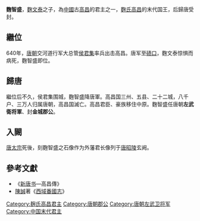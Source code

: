 {{noteTA
|1=zh-hans:乾; zh-hant:乾;
}}

'''麴智盛'''，[[麴文泰|麴文泰]]之子，為[[中國|中國]]古[[高昌|高昌]]的君主之一，[[麴氏高昌|麴氏高昌]]的末代国王，后歸唐受封。
==繼位==
640年，[[唐朝|唐朝]]交河道行军大总管[[侯君集|侯君集]]率兵出击高昌。唐军至[[碛口|碛口]]，麴文泰惊惧而病死，麴智盛即位。
==歸唐==
繼位后不久，侯君集围城，麴智盛降唐軍。高昌国三州、五县、二十二城，八千户、三万人归属唐朝，高昌国滅亡。高昌君臣、豪族移住中原。麴智盛任唐朝'''左武衛将軍'''、封'''金城郡公'''。
==入闕==
[[唐太宗|唐太宗]]死後，刻麴智盛之石像作为外藩君长像列于[[唐昭陵|唐昭陵]]玄阙。

==參考文獻==
*《[[新唐书|新唐书]]—高昌傳》 
*[[陳誠|陳誠]]著《[[西域番國志|西域番國志]]》 {{start box}}
{{s-before|[[麴文泰|麴文泰]]}}
{{s-title|[[中國|中國]][[高昌|高昌國]][[君主|君主]]|640年}}
{{s-after|—}}
{{end box}}

{{China-monarch-stub}}
[[Category:麹氏高昌君主|Category:麹氏高昌君主]]
[[Category:唐朝郡公|Category:唐朝郡公]]
[[Category:唐朝左武卫将军|Category:唐朝左武卫将军]]
[[Category:中国末代君主|Category:中国末代君主]]